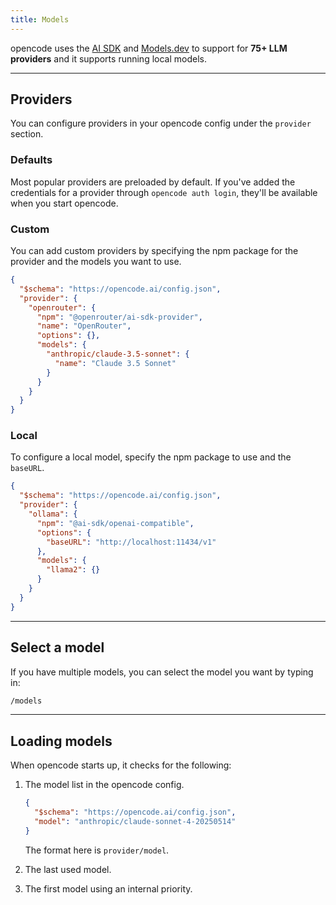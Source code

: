 ```yaml
---
title: Models
---
```


opencode uses the [AI SDK](https://ai-sdk.dev/) and [Models.dev](https://models.dev) to support for **75+ LLM providers** and it supports running local models.

---

## Providers

You can configure providers in your opencode config under the `provider` section.

### Defaults

Most popular providers are preloaded by default. If you've added the credentials for a provider through `opencode auth login`, they'll be available when you start opencode.

### Custom

You can add custom providers by specifying the npm package for the provider and the models you want to use.

```json title="opencode.json" {5,9-11}
{
  "$schema": "https://opencode.ai/config.json",
  "provider": {
    "openrouter": {
      "npm": "@openrouter/ai-sdk-provider",
      "name": "OpenRouter",
      "options": {},
      "models": {
        "anthropic/claude-3.5-sonnet": {
          "name": "Claude 3.5 Sonnet"
        }
      }
    }
  }
}
```

### Local

To configure a local model, specify the npm package to use and the `baseURL`.

```json title="opencode.json" {5,7}
{
  "$schema": "https://opencode.ai/config.json",
  "provider": {
    "ollama": {
      "npm": "@ai-sdk/openai-compatible",
      "options": {
        "baseURL": "http://localhost:11434/v1"
      },
      "models": {
        "llama2": {}
      }
    }
  }
}
```

---

## Select a model

If you have multiple models, you can select the model you want by typing in:

```bash frame="none"
/models
```

---

## Loading models

When opencode starts up, it checks for the following:

1. The model list in the opencode config.

   ```json title="opencode.json" {4}
   {
     "$schema": "https://opencode.ai/config.json",
     "model": "anthropic/claude-sonnet-4-20250514"
   }
   ```

   The format here is `provider/model`.

2. The last used model.

3. The first model using an internal priority.
